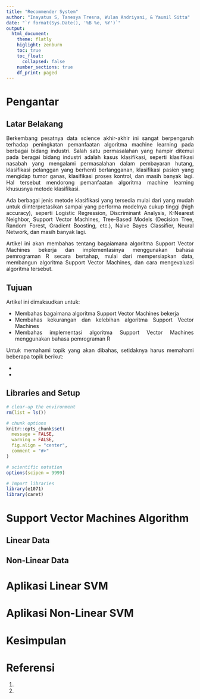```yaml
---
title: "Recommender System"
author: "Inayatus S, Tanesya Tresna, Wulan Andriyani, & Yaumil Sitta"
date: "`r format(Sys.Date(), '%B %e, %Y')`"
output: 
  html_document:
    theme: flatly
    higlight: zenburn
    toc: true
    toc_float:
      collapsed: false
    number_sections: true
    df_print: paged
---
```


<style>
body { 
text-align: justify}
</style>

# Pengantar {.tabset}

## Latar Belakang

Berkembang pesatnya data science akhir-akhir ini sangat berpengaruh terhadap peningkatan pemanfaatan algoritma machine learning pada berbagai bidang industri. Salah satu permasalahan yang hampir ditemui pada beragai bidang industri adalah kasus klasifikasi, seperti klasifikasi nasabah yang mengalami permasalahan dalam pembayaran hutang, klasifikasi pelanggan yang berhenti berlangganan, klasifikasi pasien yang mengidap tumor ganas, klasifikasi proses kontrol, dan masih banyak lagi. Hal tersebut mendorong pemanfaatan algoritma machine learning khususnya metode klasifikasi.

Ada berbagai jenis metode klasifikasi yang tersedia mulai dari yang mudah untuk diinterpretasikan sampai yang performa modelnya cukup tinggi (high accuracy), seperti Logistic Regression, Discriminant Analysis, K-Nearest Neighbor, Support Vector Machines, Tree-Based Models (Decision Tree, Random Forest, Gradient Boosting, etc.), Naive Bayes Classifier, Neural Network, dan masih banyak lagi. 

Artikel ini akan membahas tentang bagaiamana algoritma Support Vector Machines bekerja dan implementasinya menggunakan bahasa pemrograman R secara bertahap, mulai dari mempersiapkan data, membangun algoritma Support Vector Machines, dan cara mengevaluasi algoritma tersebut.

## Tujuan

Artikel ini dimaksudkan untuk:

- Membahas bagaimana algoritma Support Vector Machines bekerja
- Membahas kekurangan dan kelebihan algoritma Support Vector Machines
- Membahas implementasi algoritma Support Vector Machines menggunakan bahasa pemrograman R

Untuk memahami topik yang akan dibahas, setidaknya harus memahami beberapa topik berikut:

- 
- 

## Libraries and Setup

```r
# clear-up the environment
rm(list = ls())

# chunk options
knitr::opts_chunk$set(
  message = FALSE,
  warning = FALSE,
  fig.align = "center",
  comment = "#>"
)

# scientific notation
options(scipen = 9999)
```

```r
# Import libraries
library(e1071)
library(caret)
```

# Support Vector Machines Algorithm

## Linear Data

## Non-Linear Data

# Aplikasi Linear SVM

# Aplikasi Non-Linear SVM

# Kesimpulan

# Referensi

1. 
2. 
